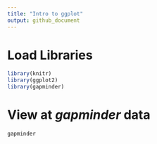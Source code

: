 ```yaml
---
title: "Intro to ggplot"
output: github_document
---
```


# Load Libraries
```r
library(knitr)
library(ggplot2)
library(gapminder)
```

# View at *gapminder* data

```r
gapminder
```


